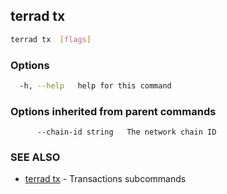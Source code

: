 ## terrad tx 



```sh Terrad
terrad tx  [flags]
```

### Options

```sh Terrad
  -h, --help   help for this command
```

### Options inherited from parent commands

```
      --chain-id string   The network chain ID
```

### SEE ALSO

* [terrad tx](terrad_tx.md)	 - Transactions subcommands


